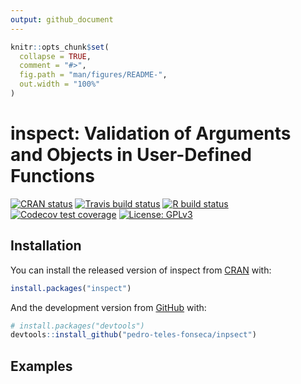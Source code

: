 ```yaml
---
output: github_document
---
```


<!-- README.md is generated from README.Rmd. Please edit that file -->

```r
knitr::opts_chunk$set(
  collapse = TRUE,
  comment = "#>",
  fig.path = "man/figures/README-",
  out.width = "100%"
)
```

# inspect: Validation of Arguments and Objects in User-Defined Functions

<!-- badges: start -->
[![CRAN status](https://www.r-pkg.org/badges/version/inspect)](https://CRAN.R-project.org/package=inspect)
[![Travis build status](https://travis-ci.com/pedro-teles-fonseca/inpsect.svg?branch=master)](https://travis-ci.com/pedro-teles-fonseca/inpsect)
[![R build status](https://github.com/pedro-teles-fonseca/inpsect/workflows/R-CMD-check/badge.svg)](https://github.com/pedro-teles-fonseca/inpsect/actions)
[![Codecov test coverage](https://codecov.io/gh/pedro-teles-fonseca/inpsect/branch/master/graph/badge.svg)](https://codecov.io/gh/pedro-teles-fonseca/inpsect?branch=master)
[![License: GPLv3](https://img.shields.io/badge/License-GPLv3-blue.svg)](https://www.gnu.org/licenses/gpl-3.0)
<!-- badges: end -->

## Installation

You can install the released version of inspect from [CRAN](https://CRAN.R-project.org) with:

``` r
install.packages("inspect")
```

And the development version from [GitHub](https://github.com/) with:

``` r
# install.packages("devtools")
devtools::install_github("pedro-teles-fonseca/inpsect")
```
## Examples

